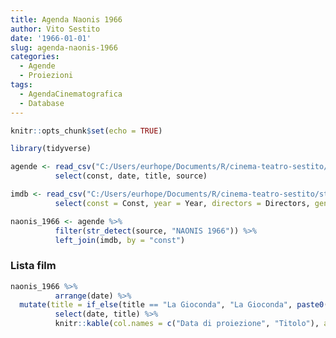 ```yaml
---
title: Agenda Naonis 1966
author: Vito Sestito
date: '1966-01-01'
slug: agenda-naonis-1966
categories:
  - Agende
  - Proiezioni
tags:
  - AgendaCinematografica
  - Database
---
```

```r
knitr::opts_chunk$set(echo = TRUE)

library(tidyverse)

agende <- read_csv("C:/Users/eurhope/Documents/R/cinema-teatro-sestito/static/data/programmazione_agende.csv") %>%
          select(const, date, title, source)

imdb <- read_csv("C:/Users/eurhope/Documents/R/cinema-teatro-sestito/static/data/programmazione_imdb.csv") %>%
          select(const = Const, year = Year, directors = Directors, genres = Genres, imdb_rating = `IMDb Rating`, runtime = `Runtime (mins)`, url = URL)

naonis_1966 <- agende %>%
          filter(str_detect(source, "NAONIS 1966")) %>%
          left_join(imdb, by = "const")
```
### Lista film
```r
naonis_1966 %>%
          arrange(date) %>%
  mutate(title = if_else(title == "La Gioconda", "La Gioconda", paste0("[",title,"]","(", url,")"))) %>%
          select(date, title) %>%
          knitr::kable(col.names = c("Data di proiezione", "Titolo"), align = c("l", "l", "l"))
```